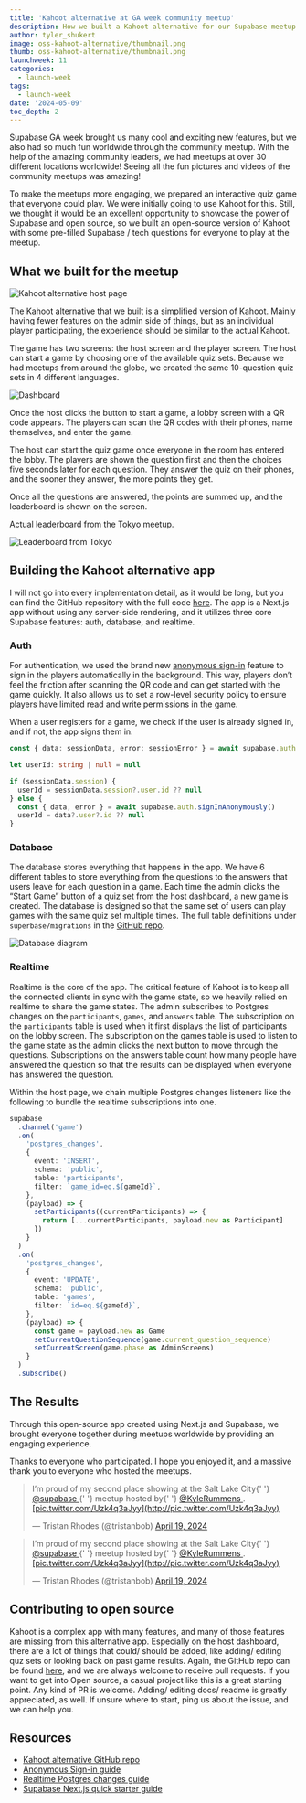 ```yaml
---
title: 'Kahoot alternative at GA week community meetup'
description: How we built a Kahoot alternative for our Supabase meetup to boost up the community meetup.
author: tyler_shukert
image: oss-kahoot-alternative/thumbnail.png
thumb: oss-kahoot-alternative/thumbnail.png
launchweek: 11
categories:
  - launch-week
tags:
  - launch-week
date: '2024-05-09'
toc_depth: 2
---
```


Supabase GA week brought us many cool and exciting new features, but we also had so much fun worldwide through the community meetup. With the help of the amazing community leaders, we had meetups at over 30 different locations worldwide! Seeing all the fun pictures and videos of the community meetups was amazing!

To make the meetups more engaging, we prepared an interactive quiz game that everyone could play. We were initially going to use Kahoot for this. Still, we thought it would be an excellent opportunity to showcase the power of Supabase and open source, so we built an open-source version of Kahoot with some pre-filled Supabase / tech questions for everyone to play at the meetup.

## What we built for the meetup

![Kahoot alternative host page](/images/blog/oss-kahoot-alternative/host-page.png)

The Kahoot alternative that we built is a simplified version of Kahoot. Mainly having fewer features on the admin side of things, but as an individual player participating, the experience should be similar to the actual Kahoot.

The game has two screens: the host screen and the player screen. The host can start a game by choosing one of the available quiz sets. Because we had meetups from around the globe, we created the same 10-question quiz sets in 4 different languages.

![Dashboard](/images/blog/oss-kahoot-alternative/dashboard.png)

Once the host clicks the button to start a game, a lobby screen with a QR code appears. The players can scan the QR codes with their phones, name themselves, and enter the game.

The host can start the quiz game once everyone in the room has entered the lobby. The players are shown the question first and then the choices five seconds later for each question. They answer the quiz on their phones, and the sooner they answer, the more points they get.

Once all the questions are answered, the points are summed up, and the leaderboard is shown on the screen.

Actual leaderboard from the Tokyo meetup.

![Leaderboard from Tokyo](/images/blog/oss-kahoot-alternative/results.png)

## Building the Kahoot alternative app

I will not go into every implementation detail, as it would be long, but you can find the GitHub repository with the full code [here](https://github.com/supabase-community/kahoot-alternative). The app is a Next.js app without using any server-side rendering, and it utilizes three core Supabase features: auth, database, and realtime.

### Auth

For authentication, we used the brand new [anonymous sign-in](https://supabase.com/docs/guides/auth/auth-anonymous) feature to sign in the players automatically in the background. This way, players don’t feel the friction after scanning the QR code and can get started with the game quickly. It also allows us to set a row-level security policy to ensure players have limited read and write permissions in the game.

When a user registers for a game, we check if the user is already signed in, and if not, the app signs them in.

```typescript
const { data: sessionData, error: sessionError } = await supabase.auth.getSession()

let userId: string | null = null

if (sessionData.session) {
  userId = sessionData.session?.user.id ?? null
} else {
  const { data, error } = await supabase.auth.signInAnonymously()
  userId = data?.user?.id ?? null
}
```

### Database

The database stores everything that happens in the app. We have 6 different tables to store everything from the questions to the answers that users leave for each question in a game. Each time the admin clicks the “Start Game” button of a quiz set from the host dashboard, a new game is created. The database is designed so that the same set of users can play games with the same quiz set multiple times. The full table definitions under `superbase/migrations` in the [GitHub repo](https://github.com/supabase-community/kahoot-alternative/tree/main/supabase/migrations).

![Database diagram](/images/blog/oss-kahoot-alternative/erd.png)

### Realtime

Realtime is the core of the app. The critical feature of Kahoot is to keep all the connected clients in sync with the game state, so we heavily relied on realtime to share the game states. The admin subscribes to Postgres changes on the `participants`, `games`, and `answers` table. The subscription on the `participants` table is used when it first displays the list of participants on the lobby screen. The subscription on the games table is used to listen to the game state as the admin clicks the next button to move through the questions. Subscriptions on the answers table count how many people have answered the question so that the results can be displayed when everyone has answered the question.

Within the host page, we chain multiple Postgres changes listeners like the following to bundle the realtime subscriptions into one.

```typescript
supabase
  .channel('game')
  .on(
    'postgres_changes',
    {
      event: 'INSERT',
      schema: 'public',
      table: 'participants',
      filter: `game_id=eq.${gameId}`,
    },
    (payload) => {
      setParticipants((currentParticipants) => {
        return [...currentParticipants, payload.new as Participant]
      })
    }
  )
  .on(
    'postgres_changes',
    {
      event: 'UPDATE',
      schema: 'public',
      table: 'games',
      filter: `id=eq.${gameId}`,
    },
    (payload) => {
      const game = payload.new as Game
      setCurrentQuestionSequence(game.current_question_sequence)
      setCurrentScreen(game.phase as AdminScreens)
    }
  )
  .subscribe()
```

## The Results

Through this open-source app created using Next.js and Supabase, we brought everyone together during meetups worldwide by providing an engaging experience.

Thanks to everyone who participated. I hope you enjoyed it, and a massive thank you to everyone who hosted the meetups.

<blockquote class="twitter-tweet">
  <p lang="en" dir="ltr">
    I’m proud of my second place showing at the Salt Lake City{' '}
    <a href="[https://twitter.com/supabase?ref_src=twsrc^tfw](https://twitter.com/supabase?ref_src=twsrc%5Etfw)">
      @supabase
    </a>{' '}
    meetup hosted by{' '}
    <a href="[https://twitter.com/KyleRummens?ref_src=twsrc^tfw](https://twitter.com/KyleRummens?ref_src=twsrc%5Etfw)">
      @KyleRummens
    </a>
    . <a href="https://t.co/Uzk4q3aJyy">[pic.twitter.com/Uzk4q3aJyy](http://pic.twitter.com/Uzk4q3aJyy)</a>
  </p>
  — Tristan Rhodes (@tristanbob) <a href="[https://twitter.com/tristanbob/status/1781340495899406511?ref_src=twsrc^tfw](https://twitter.com/tristanbob/status/1781340495899406511?ref_src=twsrc%5Etfw)">April 19, 2024</a>
</blockquote> <script async src="https://platform.twitter.com/widgets.js" charset="utf-8"></script>

<blockquote class="twitter-tweet">
  <p lang="en" dir="ltr">
    I’m proud of my second place showing at the Salt Lake City{' '}
    <a href="[https://twitter.com/supabase?ref_src=twsrc^tfw](https://twitter.com/supabase?ref_src=twsrc%5Etfw)">
      @supabase
    </a>{' '}
    meetup hosted by{' '}
    <a href="[https://twitter.com/KyleRummens?ref_src=twsrc^tfw](https://twitter.com/KyleRummens?ref_src=twsrc%5Etfw)">
      @KyleRummens
    </a>
    . <a href="https://t.co/Uzk4q3aJyy">[pic.twitter.com/Uzk4q3aJyy](http://pic.twitter.com/Uzk4q3aJyy)</a>
  </p>
  — Tristan Rhodes (@tristanbob) <a href="[https://twitter.com/tristanbob/status/1781340495899406511?ref_src=twsrc^tfw](https://twitter.com/tristanbob/status/1781340495899406511?ref_src=twsrc%5Etfw)">April 19, 2024</a>
</blockquote> <script async src="https://platform.twitter.com/widgets.js" charset="utf-8"></script>

## Contributing to open source

Kahoot is a complex app with many features, and many of those features are missing from this alternative app. Especially on the host dashboard, there are a lot of things that could/ should be added, like adding/ editing quz sets or looking back on past game results. Again, the GitHub repo can be found [here](https://github.com/supabase-community/kahoot-alternative), and we are always welcome to receive pull requests. If you want to get into Open source, a casual project like this is a great starting point. Any kind of PR is welcome. Adding/ editing docs/ readme is greatly appreciated, as well. If unsure where to start, ping us about the issue, and we can help you.

## Resources

- [Kahoot alternative GitHub repo](https://github.com/supabase-community/kahoot-alternative)
- [Anonymous Sign-in guide](https://supabase.com/docs/guides/auth/auth-anonymous)
- [Realtime Postgres changes guide](https://supabase.com/docs/guides/realtime/postgres-changes)
- [Supabase Next.js quick starter guide](https://supabase.com/docs/guides/getting-started/quickstarts/nextjs)
